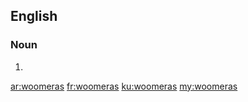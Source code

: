 ==English==

===Noun===
{{head|en|noun plural form}}

# {{plural of|woomera|lang=en}}

[[ar:woomeras]]
[[fr:woomeras]]
[[ku:woomeras]]
[[my:woomeras]]